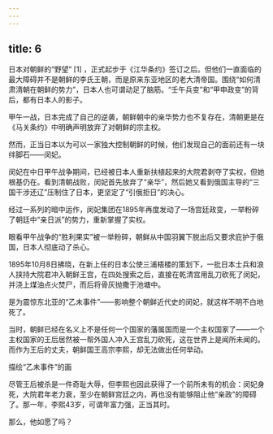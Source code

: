 ```yaml
---
---
---
```

title: 6
---



日本对朝鲜的“野望” [1] ，正式起步于《江华条约》签订之后。但他们一直面临的最大障碍并不是朝鲜的李氏王朝，而是原来东亚地区的老大清帝国。围绕“如何清肃清朝在朝鲜的势力”，日本人也可谓动足了脑筋。“壬午兵变”和“甲申政变”的背后，都有日本人的影子。

甲午一战，日本完成了自己的逆袭，朝鲜朝中的亲华势力也不复存在，清朝更是在《马关条约》中明确声明放弃了对朝鲜的宗主权。

然而，正当日本以为可以一家独大控制朝鲜的时候，他们发现自己的面前还有一块绊脚石——闵妃。

闵妃在中日甲午战争期间，已经被日本人重新扶植起来的大院君剥夺了实权，但她根基仍在。看到清朝战败，闵妃首先放弃了“亲华”，然后她又看到俄国主导的“三国干涉还辽”压制住了日本，更坚定了“引俄拒日”的决心。

经过一系列的暗中运作，闵妃集团在1895年再度发动了一场宫廷政变，一举粉碎了朝廷中“亲日派”的势力，重新掌握了实权。

眼看甲午战争的“胜利果实”被一举粉碎，朝鲜从中国羽翼下脱出后又要求庇护于俄国，日本人彻底动了杀心。

1895年10月8日拂晓，在新上任的日本公使三浦梧楼的策划下，一批日本士兵和浪人挟持大院君冲入朝鲜王宫，在四处搜索之后，直接在乾清宫用乱刀砍死了闵妃，并浇上煤油点火焚尸，而后将骨灰抛撒于池塘中。

是为震惊东北亚的“乙未事件”——影响整个朝鲜近代史的闵妃，就这样不明不白地死了。

当时，朝鲜已经在名义上不是任何一个国家的藩属国而是一个主权国家了——一个主权国家的王后居然被一帮外国人冲入王宫乱刀砍死，这在世界上是闻所未闻的。而作为王后的丈夫，朝鲜国王高宗李熙，却无法做出任何举动。

描绘“乙未事件”的画



尽管王后被杀是一件奇耻大辱，但李熙也因此获得了一个前所未有的机会：闵妃身死，大院君年老力衰，至少在朝鲜宫廷之内，再也没有能够阻止他“亲政”的障碍了。那一年，李熙43岁，可谓年富力强，正当其时。

那么，他如愿了吗？